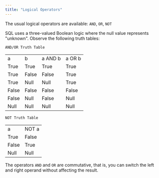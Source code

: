 ```yaml
---
title: "Logical Operators"
---
```


<div id="logical_operators" class="registered_link"></div>


The usual logical operators are available: `AND`, `OR`, `NOT`

SQL uses a three-valued Boolean logic where the null value represents "unknown". Observe the following truth tables:

`AND/OR Truth Table`

|       |       |         |        |
|-------|-------|---------|--------|
| a     | b     | a AND b | a OR b |
| True  | True  | True    | True   |
| True  | False | False   | True   |
| True  | Null  | Null    | True   |
| False | False | False   | False  |
| False | Null  | False   | Null   |
| Null  | Null  | Null    | Null   |

`NOT Truth Table`

|       |       |
|-------|-------|
| a     | NOT a |
| True  | False |
| False | True  |
| Null  | Null  |

The operators `AND` and `OR` are commutative, that is, you can switch the left and right operand without affecting the result.
